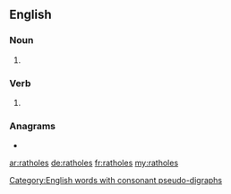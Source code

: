 {{also|rat holes}}
==English==

===Noun===
{{head|en|noun plural form}}

# {{plural of|rathole|lang=en}}

===Verb===
{{head|en|verb form}}

# {{en-third-person singular of|rathole}}

===Anagrams===
* {{l|en|loathers}}

[[Category:English words with consonant pseudo-digraphs]]

[[ar:ratholes]]
[[de:ratholes]]
[[fr:ratholes]]
[[my:ratholes]]